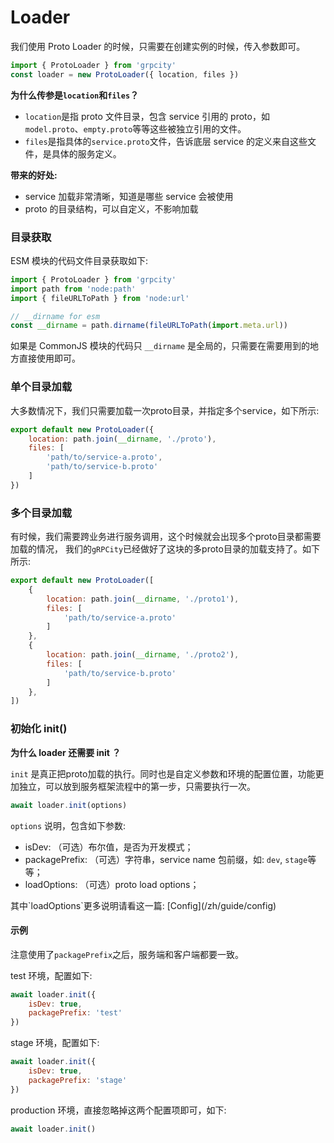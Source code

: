 
# Loader

我们使用 Proto Loader 的时候，只需要在创建实例的时候，传入参数即可。

```js
import { ProtoLoader } from 'grpcity'
const loader = new ProtoLoader({ location, files })
```

**为什么传参是`location`和`files`？**
- `location`是指 proto 文件目录，包含 service 引用的 proto，如`model.proto`、`empty.proto`等等这些被独立引用的文件。
- `files`是指具体的`service.proto`文件，告诉底层 service 的定义来自这些文件，是具体的服务定义。

**带来的好处:**
- service 加载非常清晰，知道是哪些 service 会被使用
- proto 的目录结构，可以自定义，不影响加载

### 目录获取

ESM 模块的代码文件目录获取如下:

```js
import { ProtoLoader } from 'grpcity'
import path from 'node:path'
import { fileURLToPath } from 'node:url'

// __dirname for esm
const __dirname = path.dirname(fileURLToPath(import.meta.url))
```

如果是 CommonJS 模块的代码只 `__dirname` 是全局的，只需要在需要用到的地方直接使用即可。

### 单个目录加载

大多数情况下，我们只需要加载一次proto目录，并指定多个service，如下所示:

```js
export default new ProtoLoader({
    location: path.join(__dirname, './proto'),
    files: [
        'path/to/service-a.proto',
        'path/to/service-b.proto'
    ]
})
```

### 多个目录加载

有时候，我们需要跨业务进行服务调用，这个时候就会出现多个proto目录都需要加载的情况，
我们的`gRPCity`已经做好了这块的多proto目录的加载支持了。如下所示:

```js
export default new ProtoLoader([
    {
        location: path.join(__dirname, './proto1'),
        files: [
            'path/to/service-a.proto'
        ]
    },
    {
        location: path.join(__dirname, './proto2'),
        files: [
            'path/to/service-b.proto'
        ]
    },
])
```

### 初始化 init()

**为什么 loader 还需要 init ？**

`init` 是真正把proto加载的执行。同时也是自定义参数和环境的配置位置，功能更加独立，可以放到服务框架流程中的第一步，只需要执行一次。

```js
await loader.init(options)
```

`options` 说明，包含如下参数:
- isDev: （可选）布尔值，是否为开发模式；
- packagePrefix: （可选）字符串，service name 包前缀，如: `dev`, `stage`等等；
- loadOptions: （可选）proto load options；

<Callout>
其中`loadOptions`更多说明请看这一篇: [Config](/zh/guide/config)
</Callout>

#### 示例

注意使用了`packagePrefix`之后，服务端和客户端都要一致。

test 环境，配置如下:

```js
await loader.init({
    isDev: true,
    packagePrefix: 'test'
})
```

stage 环境，配置如下:

```js
await loader.init({
    isDev: true,
    packagePrefix: 'stage'
})
```

production 环境，直接忽略掉这两个配置项即可，如下:

```js
await loader.init()
```
